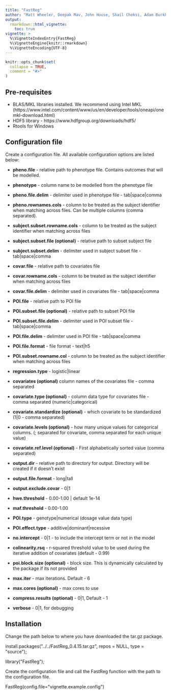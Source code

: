 ---
title: "FastReg"
author: "Matt Wheeler, Deepak Mav, John House, Shail Choksi, Adam Burkholder"
output: 
  rmarkdown::html_vignette:
    toc: true
vignette: >
  %\VignetteIndexEntry{FastReg}
  %\VignetteEngine{knitr::rmarkdown}
  %\VignetteEncoding{UTF-8}
---

```{r, include = FALSE}
knitr::opts_chunk$set(
  collapse = TRUE,
  comment = "#>"
)
```

## Pre-requisites

-   BLAS/MKL libraries installed. We recommend using Intel MKL (https://www.intel.com/content/www/us/en/developer/tools/oneapi/onemkl-download.html)
-   HDF5 library - https://www.hdfgroup.org/downloads/hdf5/
-   Rtools for Windows

## Configuration file

Create a configuration file. All available configuration options are listed below:

-   **pheno.file** - relative path to phenotype file. Contains outcomes that will be modelled.

-   **phenotype** - column name to be modelled from the phenotype file

-   **pheno.file.delim** - delimiter used in phenotype file - tab\|space\|comma

-   **pheno.rownames.cols** - column to be treated as the subject identifier when matching across files. Can be multiple columns (comma separated).

-   **subject.subset.rowname.cols** - column to be treated as the subject identifier when matching across files

-   **subject.subset.file (optional)** - relative path to subset subject file

-   **subject.subset.delim** - delimiter used in subject subset file - tab\|space\|comma

-   **covar.file** - relative path to covariates file

-   **covar.rowname.cols** - column to be treated as the subject identifier when matching across files

-   **covar.file.delim** - delimiter used in covariates file - tab\|space\|comma

-   **POI.file** - relative path to POI file

-   **POI.subset.file (optional)** - relative path to subset POI file

-   **POI.subset.file.delim** - delimiter used in POI subset file - tab\|space\|comma

-   **POI.file.delim** - delimiter used in POI file - tab\|space\|comma

-   **POI.file.format** - file format - text\|h5

-   **POI.subset.rowname.col** - column to be treated as the subject identifier when matching across files

-   **regression.type** - logistic\|linear

-   **covariates (optional)** column names of the covariates file - comma separated

-   **covariate.type (optional)** - column data type for covariates file - comma separated (numeric\|categorical)

-   **covariate.standardize (optional)** - which covariate to be standardized (1\|0 - comma separated)

-   **covariate.levels (optional)** - how many unique values for categorical columns. (; separated for covariate, comma separated for each unique value)

-   **covariate.ref.level (optional)** - First alphabetically sorted value (comma separated)

-   **output.dir** - relative path to directory for output. Directory will be created if it doesn't exist

-   **output.file.format** - long\|tall

-   **output.exclude.covar** - 0\|1

-   **hwe.threshold** - 0.00-1.00 \| default 1e-14

-   **maf.threshold** - 0.00-1.00

-   **POI.type** - genotype\|numerical (dosage value data type)

-   **POI.effect.type** - additive\|dominant\|recessive

-   **no.intercept** - 0\|1 - to include the intercept term or not in the model

-   **colinearity.rsq** - r-squared threshold value to be used during the iterative addition of covariates (default - 0.99)

-   **poi.block.size (optional)** - block size. This is dynamically calculated by the package if its not provided

-   **max.iter** - max iterations. Default - 6

-   **max.cores (optional)** - max cores to use

-   **compress.results (optional)** - 0\|1, Default - 1

-   **verbose** - 0\|1, for debugging

## Installation

Change the path below to where you have downloaded the tar.gz package.

install.packages(\"../../FastReg_0.4.15.tar.gz\", repos = NULL, type = \"source\");

library(\"FastReg\");

Create the configuration file and call the FastReg function with the path to the configuration file.

FastReg(config.file=\"vignette.example.config\")

